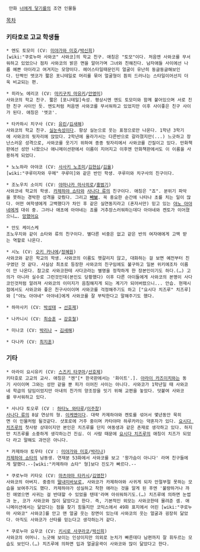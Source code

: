   만화 [[너에게 닿기를]]의 조연 인물들

[[목차]]

=== 키타호로 고교 학생들 ===
 * 엔도 토모미 (CV: [[미야가와 미호]]/[[박신희]])
 [wiki:"쿠로누마 사와코" 사와코]의 학교 친구. 애칭은 "토모"이다. 처음엔 사와코를 무서워하고 있었으나 점차 사와코의 밝은 면을 알아가며 그녀와 친해진다. 남자애들 사이에선 나름 예쁜 아이라고 여겨지는 모양이다. 헤어스타일때문인지 얼굴이 유난히 둥글둥글해보인다. 단짝인 엣코가 짧은 포니테일로 머리를 묶어 얼굴형이 훤히 드러나는 스타일이어선지 더욱 비교되는 편.

 * 히라노 에리코 (CV: [[마키구치 마유키]]/[[안영미(성우)|안영미]])
 사와코의 학교 친구. 짧은 [포니테일]속성. 평상시엔 엔도 토모미와 함께 붙어있으며 서로 친한 친구 사이인 듯. 엔도처럼 처음엔 사와코를 무서워하고 있었지만 이후 사이좋은 친구 사이가 된다. 애칭은 '엣코'.

 * 타카하시 치구사 (CV: [[유린]]/[[김새해]])
 사와코의 학교 친구. [[실눈]]속성이다. 항상 실눈으로 웃는 표정으로만 나온다. 1학년 3학기에 사와코의 뒷자리에 앉았다. 2학년에 올라가서는 다른반으로 갈라졌지만(...) 느긋하고 장난스러운 성격으로, 사와코를 웃기기 위하여 종종 뒷자리에서 사와코를 간질이고 있다. 만화책판에선 성만 나왔으나 애니메이션판에서 이름이 지어지고 이후엔 만화책판에서도 이 이름을 사용하게 되었다.

 * 노노하라 아야코 (CV: [[사사키 노조미]]/[[김현심]]/[[김율]])
 [wiki:"쿠루미자와 우메" 쿠루미]와 같은 반인 학생. 쿠루미와 치구사의 친구이다. 

 * 조노우치 소이치 (CV: [[야마나카 마사히로]]/[[홍범기]])
 사와코네 학교의 학생. [[카제하야 쇼타]]와 [[사나다 류]]의 친구이다. 애칭은 "죠". 분위기 파악을 못하는 경박한 성격을 갖췄다. 그리고 '''[[바보]]'''. 꼭 중요한 순간에 나타나 초를 치는 일이 많다. 어떤 여학생에게 고백했다가 차인 후 같은 실연동지라고 (혼자서만) 믿고 있는 [[야노 아야네]]에게 대쉬 중. 그러나 애초에 아야네는 죠를 거추장스러워하는데다 아야네와 켄토가 이어졌으니…. [[망했어요]]

 * 안도 케이스케
 조노우치와 같이 쇼타와 류의 친구이다. 별다른 비중은 없고 같은 반의 여자애에게 고백 받는 역할로 나온다. 

 * 시노 (CV: [[오키 카나에]]/[[정혜원]])
 사와코와 같은 학교의 학생. 사와코의 이름도 헷갈리지 않고, 대화하는 걸 보면 예전부터 친구였던 것 같다. 사실상 최초로 등장한 사와코의 친구임에도 불구하고 일본 위키에조차 이름이 안 나온다. 참고로 사와코한테 사다코라는 별명을 정착하게 한 장본인이기도 하다.(…) 고의가 아니라 실수로 그런것인데(본인도 당황했다) 이후 다른 아이들에게 사와코의 본명이 사다코인것처럼 알려져 사와코의 이미지가 음침해지게 되는 계기가 되어버렸으니... 안습. 현재시점에서도 사와코와 좋은 친구사이이며 사와코를 걱정해주기도 하고 ["요시다 치즈루" 치즈루]와 ["야노 아야네" 아야네]에게 사와코를 잘 부탁한다고 말해주기도 했다.

 * 하마사키 (CV: [[박성태]] → [[선호제]])

 * 나카니시 (CV: [[최승훈]] → [[강호철]])

 * 미나코 (CV: [[박리나]] → [[김새해]])

 * 다나카 (CV: [[최지훈]])

=== 기타 ===
 * 아라이 요시유키 (CV: [[스즈키 타쿠마]]/[[선호제]])
 키타호로 고교의 교사. 애칭은 "젠"[* 한국판에서는 '화이트'.]. [[아라이 카즈이치]]와는 동기 사이이며 그와는 성만 같을 뿐 피가 이어진 사이는 아니다. 사와코가 1학년일 때 사와코네 학급의 담임이었지만 아내의 친가의 양조장을 잇기 위해 교편을 놓았다. 덧붙여 사와코를 무서워하고 있다.

 * 사나다 토오루 (CV : [[하타노 와타루]]/[[이주창]])
 [[사나다 류]]의 8살 연상의 형. [[이케멘]]이다. 대략 카제하야와 켄토를 섞어서 몇년동안 묵히면 이 인물처럼 될것같다. 샷포로에 거주 중이며 카타야마 하루카라는 약혼자가 있다. [[요시다 치즈루]]의 첫사랑 상대이지만 본인은 치즈루를 단지 여동생과 같은 존재로 생각하고 있다. 하지만 치즈루를 소중하게 생각하는건 진심. 이 사람 때문에 [[요시다 치즈루]]의 애칭이 치즈가 되었다 라고 말해도 과언은 아니다.

 * 카제하야 토우타 (CV : [[미야가와 미호]]/[[박리나]])
 [[카제하야 쇼타]]의 남동생. 연재분 53화에서 사와코를 보고 '왕가슴이 아니다' 라며 친구들에게 말했다.--[wiki:"카제하야 쇼타" 형]보다 진도가 빠르다.--

 * 쿠로누마 키타오 (CV: [[마츠야마 타카시]]/[[김영찬]])
 사와코의 아버지. 중증의 [[딸내미바보]]로, 사와코가 카제하야와 사귀게 되자 안절부절 못하는 모습을 보여주기도 했다. 카제하야가 성실하고 착한 애라는 것을 알게 된 후엔 '불량하거나 까진 애였으면 사귀는 걸 반대할 수 있었을 텐데'라며 아쉬워하기도.(…) 치즈루에 의하면 눈썹과 눈, 코가 사와코와 많이 닮았다고 한다. 즉, 기본적인 외모는 사와코한테 물려준 셈. 애니메이션에서는 닮았다는 점을 찾기 힘들지만 코믹스에서 49화 표지에서 어린 [wiki:"쿠로누마 사와코" 사와코]를 안고 맨 얼굴 웃는 장면이 있는데 사와코의 웃는 얼굴과 굉장히 닮았다. 아직도 사와코가 산타를 믿는다고 생각하는거 같다.

 * 쿠로누마 요우코 (CV: [[키시로 사쿠라코]]/[[박신희]])
 사와코의 어머니. 느긋해 보이는 인상이지만 의외로 눈치가 빠른데다 남편까지 잘 휘두르는 모습도 보인다.(…) 치즈루에 의하면 입과 얼굴윤곽이 사와코와 많이 닮았다고 한다.
